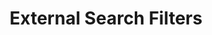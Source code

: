 ---
"title" : "External Search Filters"
openapi: post /v1/external_search/{databaseName}/filters
---